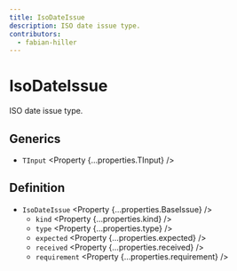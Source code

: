 ```yaml
---
title: IsoDateIssue
description: ISO date issue type.
contributors:
  - fabian-hiller
---
```



# IsoDateIssue

ISO date issue type.

## Generics

- `TInput` <Property {...properties.TInput} />

## Definition

- `IsoDateIssue` <Property {...properties.BaseIssue} />
  - `kind` <Property {...properties.kind} />
  - `type` <Property {...properties.type} />
  - `expected` <Property {...properties.expected} />
  - `received` <Property {...properties.received} />
  - `requirement` <Property {...properties.requirement} />
